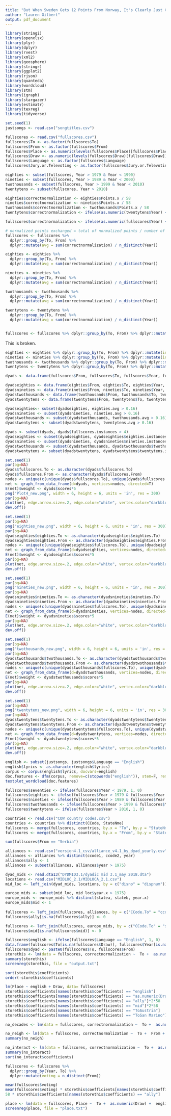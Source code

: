 ```yaml
---
title: "But When Sweden Gets 12 Points From Norway, It's Clearly Just Good Taste: The Determinants of Eurovision Success"
author: "Lauren Gilbert"
output: pdf_document
---
```


```r
library(stringi)
library(openxlsx)
library(plyr)
library(dplyr)
library(rvest)
library(xml2)
library(geosphere)
library(stringr)
library(ggplot2)
library(rjson)
library(quanteda)
library(wordcloud)
library(stm)
library(igraph)
library(stargazer)
library(estimatr)
library(texreg)
library(tidyverse)
```

``` r
set.seed(1)
justsongs <- read.csv("songtitles.csv")

fullscores <- read.csv("fullscores.csv")
fullscores$To <- as.factor(fullscores$To)
fullscores$From <- as.factor(fullscores$From)
fullscores$Place <- as.numeric(levels(fullscores$Place)[fullscores$Place])
fullscores$Draw <- as.numeric(levels(fullscores$Draw)[fullscores$Draw])
fullscores$Language <- as.factor(fullscores$Language)
fullscores$Jury.or.Televoting <- as.factor(fullscores$Jury.or.Televoting)

eighties <- subset(fullscores, Year > 1979 & Year < 1990)
nineties <- subset(fullscores, Year > 1989 & Year < 2000)
twothousands <- subset(fullscores, Year > 1999 & Year < 2010)
twentytens <- subset(fullscores, Year > 2010)

eighties$correctnormalization <- eighties$Points.x / 58
nineties$correctnormalization <- nineties$Points.x / 58
twothousands$correctnormalization <- twothousands$Points.x / 58
twentytens$correctnormalization <- ifelse(as.numeric(twentytens$Year) < 2016, twentytens$Points.x / 58, twentytens$Points.x / 116)

fullscores$correctnormalization <- ifelse(as.numeric(fullscores$Year) < 2016, fullscores$Points.x / 58, fullscores$Points.x / 116)

# normalized points exchanged = total of normalized points / number of years in which this dyad occurs
fullscores <- fullscores %>%
  dplyr::group_by(To, From) %>%
  dplyr::mutate(avg = sum(correctnormalization) / n_distinct(Year))

eighties <- eighties %>%
  dplyr::group_by(To, From) %>%
  dplyr::mutate(avg = sum(correctnormalization) / n_distinct(Year))

nineties <- nineties %>%
  dplyr::group_by(To, From) %>%
  dplyr::mutate(avg = sum(correctnormalization) / n_distinct(Year))

twothousands <- twothousands %>%
  dplyr::group_by(To, From) %>%
  dplyr::mutate(avg = sum(correctnormalization) / n_distinct(Year))

twentytens <- twentytens %>%
  dplyr::group_by(To, From) %>%
  dplyr::mutate(avg = sum(correctnormalization) / n_distinct(Year))


fullscores <- fullscores %>% dplyr::group_by(To, From) %>% dplyr::mutate(instances = n_distinct(Year))
```

This is broken.
``` r
eighties <- eighties %>% dplyr::group_by(To, From) %>% dplyr::mutate(instances = n_distinct(Year))
nineties <- nineties %>% dplyr::group_by(To, From) %>% dplyr::mutate(instances = n_distinct(Year))
twothousands <- twothousands %>% dplyr::group_by(To, From) %>% dplyr::mutate(instances = n_distinct(Year))
twentytens <- twentytens %>% dplyr::group_by(To, From) %>% dplyr::mutate(instances = n_distinct(Year))

dyads <- data.frame(fullscores$From, fullscores$To, fullscores$Year, fullscores$correctnormalization, fullscores$avg, fullscores$instances)

dyadseighties <- data.frame(eighties$From, eighties$To, eighties$Year, eighties$correctnormalization, eighties$avg, eighties$instances)
dyadsnineties <- data.frame(nineties$From, nineties$To, nineties$Year, nineties$correctnormalization, nineties$avg, nineties$instances)
dyadstwothousands <- data.frame(twothousands$From, twothousands$To, twothousands$Year, twothousands$correctnormalization, twothousands$avg, twothousands$instances)
dyadstwentytens <- data.frame(twentytens$From, twentytens$To, twentytens$Year, twentytens$correctnormalization, twentytens$avg, twentytens$instances)

dyadseighties<- subset(dyadseighties, eighties.avg > 0.16)
dyadsnineties <- subset(dyadsnineties, nineties.avg > 0.16)
dyadstwothousands <- subset(dyadstwothousands, twothousands.avg > 0.16)
dyadstwentytens <- subset(dyadstwentytens, twentytens.avg > 0.16)

dyads <- subset(dyads, dyads$fullscores.instances > 4)
dyadseighties <- subset(dyadseighties, dyadseighties$eighties.instances > 1)
dyadsnineties <- subset(dyadsnineties, dyadsnineties$nineties.instances > 1)
dyadstwothousands <- subset(dyadstwothousands, dyadstwothousands$twothousands.instances > 1)
dyadstwentytens <- subset(dyadstwentytens, dyadstwentytens$twentytens.instances > 1)
```

``` r
set.seed(1)
par(bg=NA)
dyads$fullscores.To <- as.character(dyads$fullscores.To)
dyads$fullscores.From <- as.character(dyads$fullscores.From)
nodes <- unique(c(unique(dyads$fullscores.To), unique(dyads$fullscores.From)))
net <- graph_from_data_frame(d=dyads, vertices=nodes, directed=T)
E(net)$weight <- dyads$scores*5
png("Plot4_new.png", width = 6, height = 6, units = 'in', res = 300)
par(bg=NA)
plot(net, edge.arrow.size=.2, edge.color="white", vertex.color="darkblue", vertex.frame.color="#ffffff", vertex.label=V(net)$nodes, vertex.label.color="white", edge.width=E(net)$weight, size = 300, vertex.label.cex = 0.5)
dev.off()
```

``` r
set.seed(1)
par(bg=NA)
png("eighties_new.png", width = 6, height = 6, units = 'in', res = 300)
par(bg=NA)
dyadseighties$eighties.To <- as.character(dyadseighties$eighties.To)
dyadseighties$eighties.From <- as.character(dyadseighties$eighties.From)
nodes <- unique(c(unique(dyadseighties$fullscores.To), unique(dyadseighties$fullscores.From)))
net <- graph_from_data_frame(d=dyadseighties, vertices=nodes, directed=T)
E(net)$weight <- dyadseighties$scores*5
par(bg=NA)
plot(net, edge.arrow.size=.2, edge.color="white", vertex.color="darkblue", vertex.frame.color="#ffffff", vertex.label=V(net)$nodes, vertex.label.color="white", edge.width=E(net)$weight, size = 300, vertex.label.cex = 0.8)
dev.off()
```
``` r
set.seed(1)
par(bg=NA)
png("nineties_new.png", width = 6, height = 6, units = 'in', res = 300)
par(bg=NA)
dyadsnineties$nineties.To <- as.character(dyadsnineties$nineties.To)
dyadsnineties$nineties.From <- as.character(dyadsnineties$nineties.From)
nodes <- unique(c(unique(dyadsnineties$fullscores.To), unique(dyadsnineties$fullscores.From)))
net <- graph_from_data_frame(d=dyadsnineties, vertices=nodes, directed=T)
E(net)$weight <- dyadsnineties$scores*5
par(bg=NA)
plot(net, edge.arrow.size=.2, edge.color="white", vertex.color="darkblue", vertex.frame.color="#ffffff", vertex.label=V(net)$nodes, vertex.label.color="white", edge.width=E(net)$weight, size = 300, vertex.label.cex = 0.8)
dev.off()
```
``` r
set.seed(1)
par(bg=NA)
png("twothousands_new.png", width = 6, height = 6, units = 'in', res = 300)
par(bg=NA)
dyadstwothousands$twothousands.To <- as.character(dyadstwothousands$twothousands.To)
dyadstwothousands$twothousands.From <- as.character(dyadstwothousands$twothousands.From)
nodes <- unique(c(unique(dyadstwothousands$fullscores.To), unique(dyadstwothousands$fullscores.From)))
net <- graph_from_data_frame(d=dyadstwothousands, vertices=nodes, directed=T)
E(net)$weight <- dyadstwothousands$scores*5
par(bg=NA)
plot(net, edge.arrow.size=.2, edge.color="white", vertex.color="darkblue", vertex.frame.color="#ffffff", vertex.label=V(net)$nodes, vertex.label.color="white", edge.width=E(net)$weight, size = 300, vertex.label.cex = 0.8)
dev.off()
```
``` r
set.seed(1)
par(bg=NA)
png("twentytens_new.png", width = 6, height = 6, units = 'in', res = 300)
par(bg=NA)
dyadstwentytens$twentytens.To <- as.character(dyadstwentytens$twentytens.To)
dyadstwentytens$twentytens.From <- as.character(dyadstwentytens$twentytens.From)
nodes <- unique(c(unique(dyadstwentytens$fullscores.To), unique(dyadstwentytens$fullscores.From)))
net <- graph_from_data_frame(d=dyadstwentytens, vertices=nodes, directed=T)
E(net)$weight <- dyadstwentytens$scores*5
par(bg=NA)
plot(net, edge.arrow.size=.2, edge.color="white", vertex.color="darkblue", vertex.frame.color="#ffffff", vertex.label=V(net)$nodes, vertex.label.color="white", edge.width=E(net)$weight, size = 300, vertex.label.cex = 0.8)
dev.off()
```


``` r
english <- subset(justsongs, justsongs$Language == "English")
english$lyrics <- as.character(english$lyrics)
corpus <- corpus(english$lyrics, docvars=english)
doc.features <- dfm(corpus, remove=c(stopwords("english")), stem=F, remove_punct=T)
textplot_wordcloud(doc.features)
```

``` r
fullscores$seventies <- ifelse(fullscores$Year < 1979, 1, 0)
fullscores$eighties <- ifelse(fullscores$Year > 1979 & fullscores$Year < 1990, 1, 0)
fullscores$nineties <- ifelse(fullscores$Year > 1989 & fullscores$Year < 2000, 1, 0)
fullscores$twothousands <- ifelse(fullscores$Year > 1999 & fullscores$Year < 2010, 1, 0)
fullscores$twentytens <- ifelse(fullscores$Year > 2010, 1, 0)
```

``` r
countries <- read.csv("COW country codes.csv")
countries <- countries %>% distinct(CCode, StateNme)
fullscores <- merge(fullscores, countries, by.x = "To", by.y = "StateNme", all.x = TRUE)
fullscores <- merge(fullscores, countries, by.x = "From", by.y = "StateNme", suffixes = c(".To", ".From"), all.x = TRUE)

sum(fullscores$From == "Serbia")

alliances <- read.csv("version4.1_csv/alliance_v4.1_by_dyad_yearly.csv")
alliances <- alliances %>% distinct(ccode1, ccode2, year)
alliances$ally <- 1
alliances <- subset(alliances, alliances$year > 1975)

dyad_mids <- read.dta13("DYDMID3.1/dyadic mid 3.1_may 2018.dta")
locations <- read.csv("MIDLOC_2.1/MIDLOCA_2.1.csv")
mid_loc <- left_join(dyad_mids, locations, by = c("disno" = "dispnum"))

europe_mids <- subset(mid_loc, mid_loc$year.x > 1975)
europe_mids <- europe_mids %>% distinct(statea, stateb, year.x)
europe_mids$mid <- 1
  
fullscores <- left_join(fullscores, alliances, by = c("CCode.To" = "ccode1", "CCode.From" = "ccode2", "Year" = "year"))
fullscores$ally[is.na(fullscores$ally)] <- 0

fullscores <- left_join(fullscores, europe_mids, by = c("CCode.To" = "statea", "CCode.From" = "stateb", "Year" = "year.x"))
fullscores$mid[is.na(fullscores$mid)] <- 0
```

``` r
fullscores$english <- ifelse(fullscores$Language == "English", 1, 0)
data.frame(fullscores$To[is.na(fullscores$Draw)], fullscores$Year[is.na(fullscores$Draw)])
fullscores$dyad <- paste0(fullscores$To, fullscores$From)
storethis <- lm(data = fullscores, correctnormalization ~  To +  as.numeric(Draw) +  english + To*From + Year  + neighbor + seventies * To + eighties * To + nineties * To + twothousands * To + twentytens * To + ally + mid)
summary(storethis)
screenreg(storethis, file = "output.txt")
```

``` r
sort(storethis$coefficients)
order(-storethis$coefficients)
```

``` r
lm(Place ~ english + Draw, data= fullscores)
storethis$coefficients[names(storethis$coefficients) == "english"]
storethis$coefficients[names(storethis$coefficients) == "as.numeric(Draw)"]*26
storethis$coefficients[names(storethis$coefficients) == "ally"]*2*58
storethis$coefficients[names(storethis$coefficients) == "mid"]*2*58
storethis$coefficients[names(storethis$coefficients) == "ToAustria"]
storethis$coefficients[names(storethis$coefficients) == "ToSan Marino"]
```

``` r
no_decades <- lm(data = fullscores, correctnormalization ~  To +  as.numeric(Draw) +  english + To*From + Year+ neighbor)

no_neigh <- lm(data = fullscores, correctnormalization ~  To +  From + To*From + Year + ally + mid)
summary(no_neigh)

no_interact <- lm(data = fullscores, correctnormalization ~  To +  as.numeric(Draw) +  english + Year + neighbor)
summary(no_interact)
sort(no_interact$coefficients)
```

``` r
fullscores <- fullscores %>%
  dplyr::group_by(Year, To) %>%
  dplyr::mutate(voting = n_distinct(From))

mean(fullscores$voting)
mean(fullscores$voting) * storethis$coefficients[names(storethis$coefficients) == "english"] * 58
58 * storethis$coefficients[names(storethis$coefficients) == "ally"]
```

``` r
place <- lm(data = fullscores, Place ~  To +  as.numeric(Draw) +  english + To*From + Year + neighbor + seventies * To + eighties * To + nineties * To + twothousands * To + twentytens * To + ally)
screenreg(place, file = "place.txt")
```
